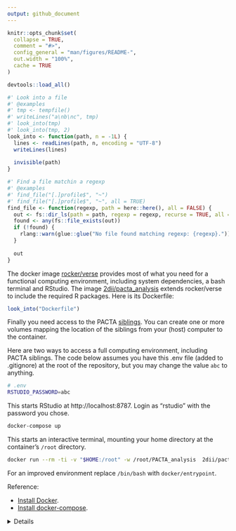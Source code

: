 ```yaml
---
output: github_document
---
```


```r
knitr::opts_chunk$set(
  collapse = TRUE,
  comment = "#>",
  config_general = "man/figures/README-",
  out.width = "100%",
  cache = TRUE
)

devtools::load_all()
```

```r
#' Look into a file
#' @examples
#' tmp <- tempfile()
#' writeLines("a\nb\nc", tmp)
#' look_into(tmp)
#' look_into(tmp, 2)
look_into <- function(path, n = -1L) {
  lines <- readLines(path, n, encoding = "UTF-8")
  writeLines(lines)
  
  invisible(path)
}

#' Find a file matchin a regexp
#' @examples
#' find_file("[.]profile$", "~")
#' find_file("[.]profile$", "~", all = TRUE)
find_file <- function(regexp, path = here::here(), all = FALSE) {
  out <- fs::dir_ls(path = path, regexp = regexp, recurse = TRUE, all = all)
  found <- any(fs::file_exists(out))
  if (!found) {
    rlang::warn(glue::glue("No file found matching regexp: {regexp}."))
  }
  
  out
}
```

The docker image [rocker/verse](https://hub.docker.com/r/rocker/verse) provides
most of what you need for a functional computing environment, including system
dependencies, a bash terminal and RStudio. The image
[2dii/pacta_analysis](https://hub.docker.com/r/2dii/pacta_analysis) extends
rocker/verse to include the required R packages. Here is its Dockerfile:

```r
look_into("Dockerfile")
```

Finally you need access to the PACTA [siblings](#Siblings). You can
create one or more volumes mapping the location of the siblings from your (host)
computer to the container. 

Here are two ways to access a full computing environment, including PACTA
siblings. The code below assumes you have this .env file (added to .gitignore)
at the root of the repository, but you may change the value `abc` to anything.

```bash
# .env
RSTUDIO_PASSWORD=abc
```

This starts RStudio at http://localhost:8787. Login as "rstudio" with the
password you chose.

```bash
docker-compose up
```

This starts an interactive terminal, mounting your home directory at the
container's `/root` directory.

```bash
docker run --rm -ti -v "$HOME:/root" -w /root/PACTA_analysis  2dii/pacta_analysis:latest /bin/bash
```

For an improved environment replace `/bin/bash` with `docker/entrypoint`.

Reference:

* [Install Docker](https://docs.docker.com/engine/install/).
* [Install docker-compose](https://docs.docker.com/compose/install/).

<details>
```r
devtools::session_info()
```
</details>
